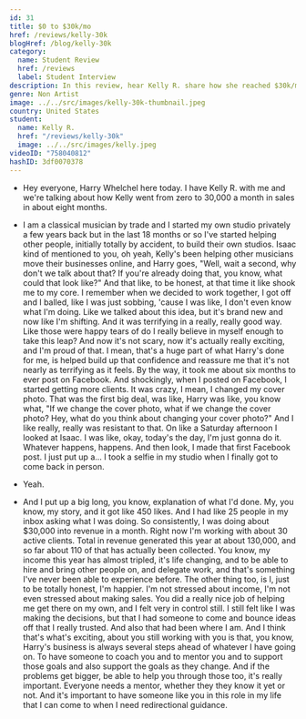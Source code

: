 ```yaml
---
id: 31
title: $0 to $30k/mo
href: /reviews/kelly-30k
blogHref: /blog/kelly-30k
category:
  name: Student Review
  href: /reviews
  label: Student Interview
description: In this review, hear Kelly R. share how she reached $30k/mo in sales in 8 months helping musicians start and grow music studios.
genre: Non Artist
image: ../../src/images/kelly-30k-thumbnail.jpeg
country: United States
student:
  name: Kelly R.
  href: "/reviews/kelly-30k"
  image: ../../src/images/kelly.jpeg
videoID: "758040812"
hashID: 3df0070378
---
```


- Hey everyone, Harry Whelchel here today. I have Kelly R. with me and we're talking about how Kelly went from zero to 30,000 a month in sales in about eight months.

- I am a classical musician by trade and I started my own studio privately a few years back but in the last 18 months or so I've started helping other people, initially totally by accident, to build their own studios. Isaac kind of mentioned to you, oh yeah, Kelly's been helping other musicians move their businesses online, and Harry goes, "Well, wait a second, why don't we talk about that? If you're already doing that, you know, what could that look like?" And that like, to be honest, at that time it like shook me to my core. I remember when we decided to work together, I got off and I balled, like I was just sobbing, 'cause I was like, I don't even know what I'm doing. Like we talked about this idea, but it's brand new and now like I'm shifting. And it was terrifying in a really, really good way. Like those were happy tears of do I really believe in myself enough to take this leap? And now it's not scary, now it's actually really exciting, and I'm proud of that. I mean, that's a huge part of what Harry's done for me, is helped build up that confidence and reassure me that it's not nearly as terrifying as it feels. By the way, it took me about six months to ever post on Facebook. And shockingly, when I posted on Facebook, I started getting more clients. It was crazy, I mean, I changed my cover photo. That was the first big deal, was like, Harry was like, you know what, "If we change the cover photo, what if we change the cover photo? Hey, what do you think about changing your cover photo?" And I like really, really was resistant to that. On like a Saturday afternoon I looked at Isaac. I was like, okay, today's the day, I'm just gonna do it. Whatever happens, happens. And then look, I made that first Facebook post. I just put up a... I took a selfie in my studio when I finally got to come back in person.

- Yeah.

- And I put up a big long, you know, explanation of what I'd done. My, you know, my story, and it got like 450 likes. And I had like 25 people in my inbox asking what I was doing. So consistently, I was doing about $30,000 into revenue in a month. Right now I'm working with about 30 active clients. Total in revenue generated this year at about 130,000, and so far about 110 of that has actually been collected. You know, my income this year has almost tripled, it's life changing, and to be able to hire and bring other people on, and delegate work, and that's something I've never been able to experience before. The other thing too, is I, just to be totally honest, I'm happier. I'm not stressed about income, I'm not even stressed about making sales. You did a really nice job of helping me get there on my own, and I felt very in control still. I still felt like I was making the decisions, but that I had someone to come and bounce ideas off that I really trusted. And also that had been where I am. And I think that's what's exciting, about you still working with you is that, you know, Harry's business is always several steps ahead of whatever I have going on. To have someone to coach you and to mentor you and to support those goals and also support the goals as they change. And if the problems get bigger, be able to help you through those too, it's really important. Everyone needs a mentor, whether they they know it yet or not. And it's important to have someone like you in this role in my life that I can come to when I need redirectional guidance.
